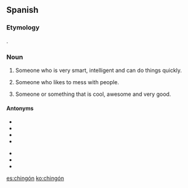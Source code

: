 ==Spanish==

===Etymology===
{{suffix|chingar|ón|lang=es}}.

===Noun===
{{es-noun|m|chingones|f=chingona}}

# {{label|es|Mexico|colloquial}} Someone who is very smart, intelligent and can do things quickly.
# {{label|es|Mexico|colloquial|vulgar}} Someone who likes to mess with people.
# {{label|es|Mexico|colloquial}} Someone or something that is cool, awesome and very good.

====Antonyms====
{{top2}}
* {{l|es|bargasbila}}
* {{l|es|güey}}
* {{l|es|idiota}}
* {{l|es|menso}}
{{mid2}}
* {{l|es|pendejo}}
* {{l|es|tonto}}
* {{l|es|vargasbila}}
{{bottom}}

[[es:chingón]]
[[ko:chingón]]